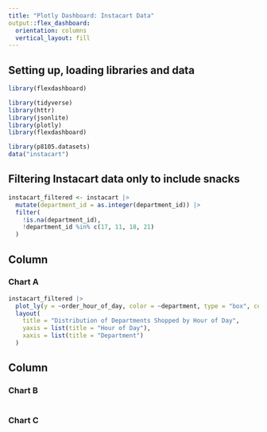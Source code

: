 ```yaml
---
title: "Plotly Dashboard: Instacart Data"
output::flex_dashboard:
  orientation: columns
  vertical_layout: fill
---
```

## Setting up, loading libraries and data
```r
library(flexdashboard)
```

```r
library(tidyverse)
library(httr)
library(jsonlite)
library(plotly)
library(flexdashboard)
```

```r
library(p8105.datasets)
data("instacart") 
```

## Filtering Instacart data only to include snacks
```r
instacart_filtered <- instacart |>
  mutate(department_id = as.integer(department_id)) |>
  filter(
    !is.na(department_id), 
    !department_id %in% c(17, 11, 18, 21)  
  )
```

Column {data-width=650}
-----------------------------------------------------------------------

### Chart A

```r
instacart_filtered |> 
  plot_ly(y = ~order_hour_of_day, color = ~department, type = "box", colors = "viridis") |> 
  layout(
    title = "Distribution of Departments Shopped by Hour of Day",
    yaxis = list(title = "Hour of Day"),
    xaxis = list(title = "Department")
  )
```

Column {data-width=350}
-----------------------------------------------------------------------

### Chart B

```r

```

### Chart C

```r

```

